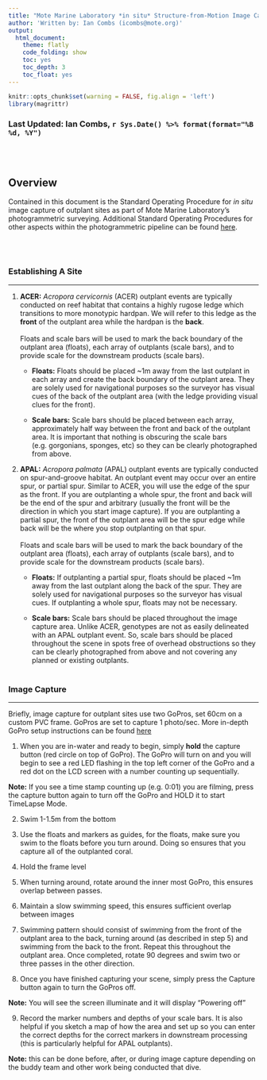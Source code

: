 ```yaml
---
title: "Mote Marine Laboratory *in situ* Structure-from-Motion Image Capture  Standard Operating Procedure"
author: 'Written by: Ian Combs (icombs@mote.org)'
output:
  html_document:
    theme: flatly
    code_folding: show
    toc: yes
    toc_depth: 3
    toc_float: yes
---
```


```r
knitr::opts_chunk$set(warning = FALSE, fig.align = 'left')
library(magrittr)
```
<!-- if updating, make sure you change name below -->
### Last Updated: Ian Combs, `r Sys.Date() %>% format(format="%B %d, %Y")`

<br><br>

## Overview

Contained in this document is the Standard Operating Procedure for *in situ* image capture of outplant sites as part of Mote Marine Laboratory's photogrammetric surveying. Additional Standard Operating Procedures for other aspects within the photogrammetric pipeline can be found [here](https://github.com/icombs2017/MoteSOPs).

<br><br>


### **Establishing A Site**
***

1. **ACER:** *Acropora cervicornis* (ACER) outplant events are typically conducted on reef habitat that contains a highly rugose ledge which transitions to more monotypic hardpan. We will refer to this ledge as the **front** of the outplant area while the hardpan is the **back**. <br><br>Floats and scale bars will be used to mark the back boundary of the outplant area (floats), each array of outplants (scale bars), and to provide scale for the downstream products (scale bars). 

	  * **Floats:** Floats should be placed ~1m away from the last outplant in each array and create the back boundary of the outplant area. They are solely used for navigational purposes so the surveyor has visual cues of the back of the outplant area (with the ledge providing visual clues for the front).

	  * **Scale bars:** Scale bars should be placed between each array, approximately half way between the front and back of the outplant area. It is important that nothing is obscuring the scale bars (e.g. gorgonians, sponges, etc) so they can be clearly photographed from above.   

2. **APAL:** *Acropora palmata* (APAL) outplant events are typically conducted on spur-and-groove habitat. An outplant event may occur over an entire spur, or partial spur. Similar to ACER, you will use the edge of the spur as the front. If you are outplanting a whole spur, the front and back will be the end of the spur and arbitrary (usually the front will be the direction in which you start image capture). If you are outplanting a partial spur, the front of the outplant area will be the spur edge while back will be the where you stop outplanting on that spur.<br><br>Floats and scale bars will be used to mark the back boundary of the outplant area (floats), each array of outplants (scale bars), and to provide scale for the downstream products (scale bars). 

	  * **Floats:** If outplanting a partial spur, floats should be placed ~1m away from the last outplant along the back of the spur. They are solely used for navigational purposes so the surveyor has visual cues. If outplanting a whole spur, floats may not be necessary. 

	  * **Scale bars:** Scale bars should be placed throughout the image capture area. Unlike ACER, genotypes are not as easily delineated with an APAL outplant event. So, scale bars should be placed throughout the scene in spots free of overhead obstructions so they can be clearly photographed from above and not covering any planned or existing outplants.<br><br>

### **Image Capture**
***

Briefly, image capture for outplant sites use two GoPros, set 60cm on a custom PVC frame. GoPros are set to capture 1 photo/sec. More in-depth GoPro setup instructions can be found [here](https://github.com/icombs2017/MoteSOPs/blob/main/largeAreaImaging/1.GoProSetUpSOP.md) 

1. When you are in-water and ready to begin, simply **hold** the capture button (red circle on top of GoPro). The GoPro will turn on and you will begin to see a red LED flashing in the top left corner of the GoPro and a red dot on the LCD screen with a number counting up sequentially.

**Note:** If you see a time stamp counting up (e.g. 0:01) you are filming, press the capture button again to turn off the GoPro and HOLD it to start TimeLapse Mode.


2. Swim 1-1.5m from the bottom

3. Use the floats and markers as guides, for the floats, make sure you swim to the floats before you turn around. Doing so ensures that you capture all of the outplanted coral. 

4. Hold the frame level

5. When turning around, rotate around the inner most GoPro, this ensures overlap between passes. 

6. Maintain a slow swimming speed, this ensures sufficient overlap between images

7. Swimming pattern should consist of swimming from the front of the outplant area to the back, turning around (as described in step 5) and swimming from the back to the front. Repeat this throughout the outplant area. Once completed, rotate 90 degrees and swim two or three passes in the other direction.

8. Once you have finished capturing your scene, simply press the Capture button again to turn the GoPros off.

**Note:** You will see the screen illuminate and it will display "Powering off"

9. Record the marker numbers and depths of your scale bars. It is also helpful if you sketch a map of how the area and set up so you can enter the correct depths for the correct markers in downstream processing (this is particularly helpful for APAL outplants). 

**Note:** this can be done before, after, or during image capture depending on the buddy team and other work being conducted that dive. 








